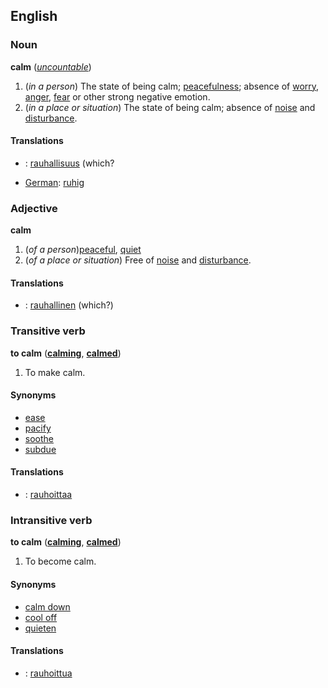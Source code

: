 ==English==
===Noun===
'''calm''' (''[[uncountable]]'')

# (''in a person'') The state of being calm; [[peacefulness]]; absence of [[worry]], [[anger]], [[fear]] or other strong negative emotion.
# (''in a place or situation'') The state of being calm; absence of [[noise]] and [[disturbance]].

====Translations====
*{{msg:fi}}: [[rauhallisuus]] (which?
*[[German]]: [[ruhig]]

===Adjective===
'''calm'''

# (''of a person'')[[peaceful]], [[quiet]]
# (''of a place or situation'') Free of [[noise]] and [[disturbance]].

====Translations====
*{{msg:fi}}: [[rauhallinen]] (which?)

===Transitive verb===
'''to calm''' ('''[[calming]]''', '''[[calmed]]''')

# To make calm.

====Synonyms====
*[[ease]]
*[[pacify]]
*[[soothe]]
*[[subdue]]

====Translations====
*{{msg:fi}}: [[rauhoittaa]]

===Intransitive verb===
'''to calm''' ('''[[calming]]''', '''[[calmed]]''')

# To become calm.

====Synonyms====
*[[calm down]]
*[[cool off]]
*[[quieten]]

====Translations====
*{{msg:fi}}: [[rauhoittua]]